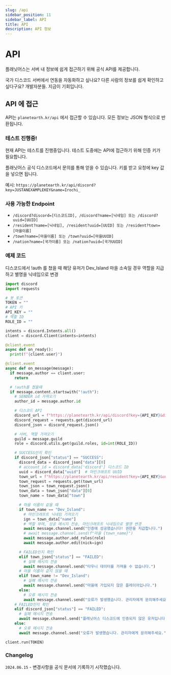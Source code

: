 ```yaml
---
slug: /api
sidebar_position: 11
sidebar_label: API
title: API
description: API 정보
---
```

# API
플래닛어스는 서버 내 정보에 쉽게 접근하기 위해 공식 API를 제공합니다.

국가 디스코드 서버에서 연동을 자동화하고 싶나요? 다른 사람의 정보를 쉽게 확인하고 싶다구요? 개발자분들. 지금이 기회입니다.
## API 에 접근
API는 `planetearth.kr/api` 에서 접근할 수 있습니다. 모든 정보는 JSON 형식으로 반환됩니다.

### 테스트 진행중!
현재 API는 테스트를 진행중입니다. 테스트 도중에는 API에 접근하기 위해 인증 키가 필요합니다.

플래닛어스 공식 디스코드에서 문의를 통해 얻을 수 있습니다. 키를 받고 요청에 key 값을 넣으면 됩니다.

예시: `https://planetearth.kr/api/discord?key=JUSTANEXAMPLEKEY&name=Irochi_`

### 사용 가능한 Endpoint
* `/discord?discord=[디스코드ID], /discord?name=[닉네임] 또는 /discord?uuid=[UUID]`
* `/resident?name=[닉네임], /resident?uuid=[UUID] 또는 /resident?town=[마을이름]`
* `/town?name=[마을이름] 또는 /town?uuid=[마을UUID]`
* `/nation?name=[국가이름] 또는 /nation?uuid=[국가UUID]`

### 예제 코드
디스코드에서 !auth 를 쳤을 때 해당 유저가 Dev_Island 마을 소속일 경우 역할을 지급하고 별명을 닉네임으로 변경
```py
import discord
import requests

# 봇 토큰
TOKEN = ""
# API 키
API_KEY = ""
# 역할 ID
ROLE_ID = ""

intents = discord.Intents.all()
client = discord.Client(intents=intents)

@client.event
async def on_ready():
  print(f"{client.user}")

@client.event
async def on_message(message):
  if message.author == client.user:
    return

  # !auth를 쳤을때
  if message.content.startswith("!auth"):
    # SENDER id 가져오기
    author_id = message.author.id

    # 디스코드 API
    discord_url = f"https://planetearth.kr/api/discord?key={API_KEY}&discord={author_id}"
    discord_request = requests.get(discord_url)
    discord_json = discord_request.json()

    # 서버, 역할 가져오기
    guild = message.guild
    role = discord.utils.get(guild.roles, id=int(ROLE_ID))

    # SUCCESS인지 확인
    if discord_json["status"] == "SUCCESS":
      discord_data = discord_json["data"][0]
      # account_id = discord_data['discord'] 디스코드 ID
      uuid = discord_data["uuid"]  # 마인크래프트 UUID
      town_url = f"https://planetearth.kr/api/resident?key={API_KEY}&uuid={uuid}"
      town_request = requests.get(town_url)
      town_json = town_request.json()
      town_data = town_json["data"][0]
      town_name = town_data["town"]

      # 마을 이름이 같을 때
      if town_name == "Dev_Island":
        # 마인크래프트 닉네임 가져오기
        ign = town_data["name"]
        # 역할 부여, 성공 메시지 전송, 마인크래프트 닉네임으로 별명 변경
        await message.channel.send("인증에 성공했습니다! 권한을 지급합니다.")
        # await message.channel.send(f"마을 {town_name}")
        await message.author.add_roles(role)
        await message.author.edit(nick=ign)

      # FAILED인지 확인
      elif town_json["status"] == "FAILED":
        # 실패 메시지 전송
        await message.channel.send("타우니 데이터를 가져올 수 없습니다.")
      # 마을 이름이 같지 않을 때
      elif town_name != "Dev_Island":
        # 실패 메시지 전송
        await message.channel.send("마을에 가입되지 않은 플레이어입니다.")
      else:
        # 오류 메시지 전송
        await message.channel.send("오류가 발생했습니다. 관리자에게 문의해주세요.")
    # FAILED인지 확인
    elif discord_json["status"] == "FAILED":
      # 실패 메시지 전송
      await message.channel.send("플래닛어스 디스코드에 인증되지 않은 유저입니다.")
    else:
      # 오류 메시지 전송
      await message.channel.send("오류가 발생했습니다. 관리자에게 문의해주세요.")

client.run(TOKEN)
```

### Changelog
`2024.06.15` - 변경사항을 공식 문서에 기록하기 시작했습니다.
